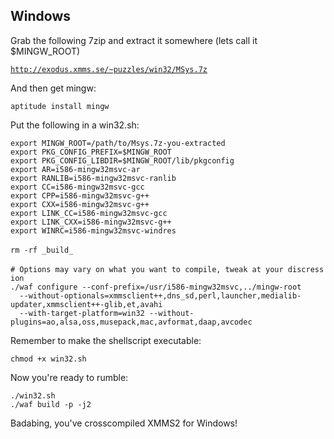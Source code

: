 == Windows ==

Grab the following 7zip and extract it somewhere (lets call it $MINGW_ROOT)

 http://exodus.xmms.se/~puzzles/win32/MSys.7z

And then get mingw:

 aptitude install mingw

Put the following in a win32.sh:

 export MINGW_ROOT=/path/to/Msys.7z-you-extracted
 export PKG_CONFIG_PREFIX=$MINGW_ROOT
 export PKG_CONFIG_LIBDIR=$MINGW_ROOT/lib/pkgconfig
 export AR=i586-mingw32msvc-ar
 export RANLIB=i586-mingw32msvc-ranlib
 export CC=i586-mingw32msvc-gcc
 export CPP=i586-mingw32msvc-g++
 export CXX=i586-mingw32msvc-g++
 export LINK_CC=i586-mingw32msvc-gcc
 export LINK_CXX=i586-mingw32msvc-g++
 export WINRC=i586-mingw32msvc-windres
 
 rm -rf _build_
 
 # Options may vary on what you want to compile, tweak at your discression
 ./waf configure --conf-prefix=/usr/i586-mingw32msvc,../mingw-root
   --without-optionals=xmmsclient++,dns_sd,perl,launcher,medialib-updater,xmmsclient++-glib,et,avahi 
   --with-target-platform=win32 --without-plugins=ao,alsa,oss,musepack,mac,avformat,daap,avcodec

Remember to make the shellscript executable:

 chmod +x win32.sh

Now you're ready to rumble:
 ./win32.sh
 ./waf build -p -j2

Badabing, you've crosscompiled XMMS2 for Windows!